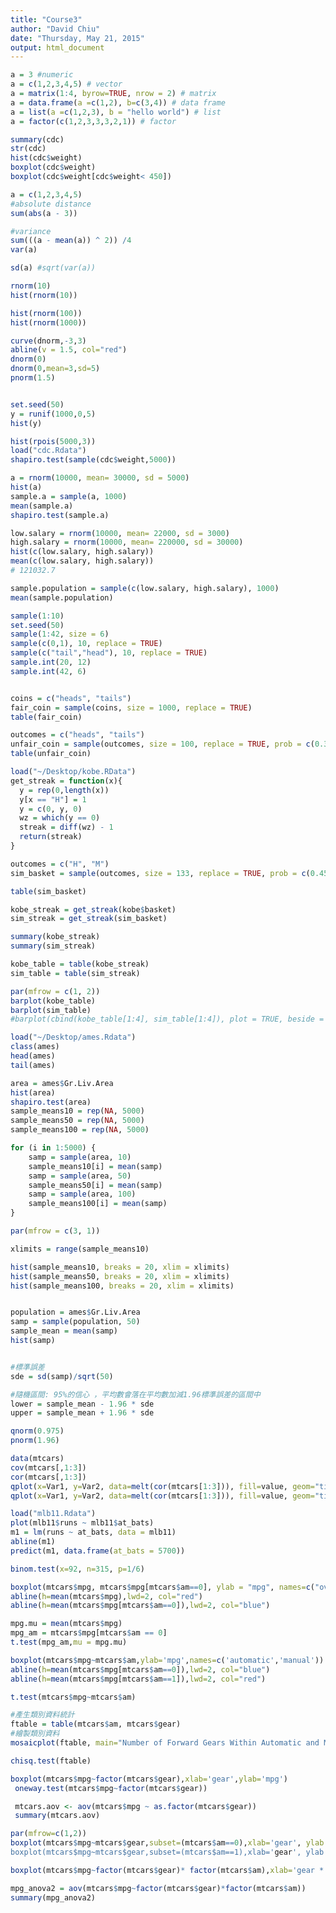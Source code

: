 ```yaml
---
title: "Course3"
author: "David Chiu"
date: "Thursday, May 21, 2015"
output: html_document
---
```

```r
a = 3 #numeric
a = c(1,2,3,4,5) # vector
a = matrix(1:4, byrow=TRUE, nrow = 2) # matrix
a = data.frame(a =c(1,2), b=c(3,4)) # data frame
a = list(a =c(1,2,3), b = "hello world") # list
a = factor(c(1,2,3,3,3,2,1)) # factor
```

```r
summary(cdc)
str(cdc)
hist(cdc$weight)
boxplot(cdc$weight)
boxplot(cdc$weight[cdc$weight< 450])
```


```r
a = c(1,2,3,4,5)
#absolute distance
sum(abs(a - 3))

#variance
sum(((a - mean(a)) ^ 2)) /4
var(a) 

sd(a) #sqrt(var(a))
```
 
```r
rnorm(10)
hist(rnorm(10))

hist(rnorm(100))
hist(rnorm(1000))

curve(dnorm,-3,3)
abline(v = 1.5, col="red")
dnorm(0)
dnorm(0,mean=3,sd=5)
pnorm(1.5)


set.seed(50)
y = runif(1000,0,5)
hist(y)

hist(rpois(5000,3))
load("cdc.Rdata")
shapiro.test(sample(cdc$weight,5000))

a = rnorm(10000, mean= 30000, sd = 5000)
hist(a)
sample.a = sample(a, 1000)
mean(sample.a)
shapiro.test(sample.a)

low.salary = rnorm(10000, mean= 22000, sd = 3000)
high.salary = rnorm(10000, mean= 220000, sd = 30000)
hist(c(low.salary, high.salary))
mean(c(low.salary, high.salary))
# 121032.7

sample.population = sample(c(low.salary, high.salary), 1000)
mean(sample.population)

```
```r
sample(1:10)
set.seed(50)
sample(1:42, size = 6)
sample(c(0,1), 10, replace = TRUE)
sample(c("tail","head"), 10, replace = TRUE)
sample.int(20, 12)
sample.int(42, 6)


coins = c("heads", "tails")
fair_coin = sample(coins, size = 1000, replace = TRUE)
table(fair_coin)

outcomes = c("heads", "tails")
unfair_coin = sample(outcomes, size = 100, replace = TRUE, prob = c(0.3,0.7))
table(unfair_coin)


```

```r

load("~/Desktop/kobe.RData")
get_streak = function(x){
  y = rep(0,length(x))
  y[x == "H"] = 1
  y = c(0, y, 0)
  wz = which(y == 0)
  streak = diff(wz) - 1
  return(streak)
}

outcomes = c("H", "M")
sim_basket = sample(outcomes, size = 133, replace = TRUE, prob = c(0.45, 0.55))

table(sim_basket)

kobe_streak = get_streak(kobe$basket)
sim_streak = get_streak(sim_basket)

summary(kobe_streak)
summary(sim_streak)

kobe_table = table(kobe_streak)
sim_table = table(sim_streak)

par(mfrow = c(1, 2))
barplot(kobe_table)
barplot(sim_table)
#barplot(cbind(kobe_table[1:4], sim_table[1:4]), plot = TRUE, beside = TRUE)

```

```r
load("~/Desktop/ames.Rdata")
class(ames)
head(ames)
tail(ames)

area = ames$Gr.Liv.Area
hist(area)
shapiro.test(area)
sample_means10 = rep(NA, 5000)
sample_means50 = rep(NA, 5000)
sample_means100 = rep(NA, 5000)

for (i in 1:5000) {
    samp = sample(area, 10)
    sample_means10[i] = mean(samp)
    samp = sample(area, 50)
    sample_means50[i] = mean(samp)
    samp = sample(area, 100)
    sample_means100[i] = mean(samp)
}

par(mfrow = c(3, 1))

xlimits = range(sample_means10)

hist(sample_means10, breaks = 20, xlim = xlimits)
hist(sample_means50, breaks = 20, xlim = xlimits)
hist(sample_means100, breaks = 20, xlim = xlimits)


population = ames$Gr.Liv.Area
samp = sample(population, 50)
sample_mean = mean(samp)
hist(samp)


#標準誤差
sde = sd(samp)/sqrt(50)

#隨機區間: 95%的信心 ，平均數會落在平均數加減1.96標準誤差的區間中
lower = sample_mean - 1.96 * sde
upper = sample_mean + 1.96 * sde

qnorm(0.975)
pnorm(1.96)

```

```r
data(mtcars)
cov(mtcars[,1:3])
cor(mtcars[,1:3])
qplot(x=Var1, y=Var2, data=melt(cor(mtcars[1:3])), fill=value, geom="tile")
qplot(x=Var1, y=Var2, data=melt(cor(mtcars[1:3])), fill=value, geom="tile") + scale_fill_gradient(low = "pink", high = "green")
```

```r
load("mlb11.Rdata")
plot(mlb11$runs ~ mlb11$at_bats)
m1 = lm(runs ~ at_bats, data = mlb11)
abline(m1)
predict(m1, data.frame(at_bats = 5700))

```

```r
binom.test(x=92, n=315, p=1/6)

boxplot(mtcars$mpg, mtcars$mpg[mtcars$am==0], ylab = "mpg", names=c("overall","automobile"))
abline(h=mean(mtcars$mpg),lwd=2, col="red")
abline(h=mean(mtcars$mpg[mtcars$am==0]),lwd=2, col="blue")

mpg.mu = mean(mtcars$mpg)
mpg_am = mtcars$mpg[mtcars$am == 0]
t.test(mpg_am,mu = mpg.mu)

boxplot(mtcars$mpg~mtcars$am,ylab='mpg',names=c('automatic','manual'))
abline(h=mean(mtcars$mpg[mtcars$am==0]),lwd=2, col="blue")
abline(h=mean(mtcars$mpg[mtcars$am==1]),lwd=2, col="red")

t.test(mtcars$mpg~mtcars$am)

#產生類別資料統計
ftable = table(mtcars$am, mtcars$gear)
#繪製類別資料
mosaicplot(ftable, main="Number of Forward Gears Within Automatic and Manual Cars", color = TRUE)

chisq.test(ftable)

boxplot(mtcars$mpg~factor(mtcars$gear),xlab='gear',ylab='mpg')
 oneway.test(mtcars$mpg~factor(mtcars$gear))

 mtcars.aov <- aov(mtcars$mpg ~ as.factor(mtcars$gear))
 summary(mtcars.aov)

par(mfrow=c(1,2))
boxplot(mtcars$mpg~mtcars$gear,subset=(mtcars$am==0),xlab='gear', ylab = "mpg",main= 'manual’ )
boxplot(mtcars$mpg~mtcars$gear,subset=(mtcars$am==1),xlab='gear', ylab = "mpg", main='automatic’)

boxplot(mtcars$mpg~factor(mtcars$gear)* factor(mtcars$am),xlab='gear * transmission', ylab = "mpg",main='Boxplot of mpg by gear * transmission')

mpg_anova2 = aov(mtcars$mpg~factor(mtcars$gear)*factor(mtcars$am))
summary(mpg_anova2) 

```
